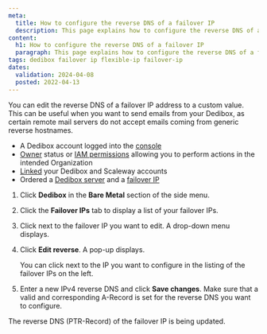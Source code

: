 ```yaml
---
meta:
  title: How to configure the reverse DNS of a failover IP
  description: This page explains how to configure the reverse DNS of a failover IP
content:
  h1: How to configure the reverse DNS of a failover IP
  paragraph: This page explains how to configure the reverse DNS of a failover IP
tags: dedibox failover ip flexible-ip failover-ip
dates:
  validation: 2024-04-08
  posted: 2022-04-13
---
```


<Macro id="dedibox-scaleway-migration" />

You can edit the reverse DNS of a failover IP address to a custom value. This can be useful when you want to send emails from your Dedibox, as certain remote mail servers do not accept emails coming from generic reverse hostnames.

<Macro id="requirements" />

- A Dedibox account logged into the [console](https://console.online.net/)
- [Owner](/identity-and-access-management/iam/concepts/#owner) status or [IAM permissions](/identity-and-access-management/iam/concepts/#permission) allowing you to perform actions in the intended Organization
- [Linked](/bare-metal/dedibox/how-to/link-dedibox-account/) your Dedibox and Scaleway accounts
- Ordered a [Dedibox server](/bare-metal/dedibox/how-to/order-dedibox) and a [failover IP](/bare-metal/dedibox/how-to/order-failover-ip/)

1. Click **Dedibox** in the **Bare Metal** section of the side menu.
2. Click the **Failover IPs** tab to display a list of your failover IPs.
3. Click <Icon name="more" /> next to the failover IP you want to edit. A drop-down menu displays.
4. Click **Edit reverse**. A pop-up displays.

    <Message type="tip">
      You can click <Icon name="more" /> next to the IP you want to configure in the listing of the failover IPs on the left.
    </Message>
5. Enter a new IPv4 reverse DNS and click **Save changes**.
    <Message type="important">
      Make sure that a valid and corresponding A-Record is set for the reverse DNS you want to configure.
    </Message>

The reverse DNS (PTR-Record) of the failover IP is being updated.